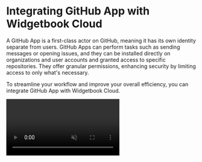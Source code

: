 # Integrating GitHub App with Widgetbook Cloud

A GitHub App is a first-class actor on GitHub, meaning it has its own identity separate from users.
GitHub Apps can perform tasks such as sending messages or opening issues, and they can be installed directly on organizations and user accounts and granted access to specific repositories. They offer granular permissions, enhancing security by limiting access to only what's necessary.

To streamline your workflow and improve your overall efficiency, you can integrate GitHub App with Widgetbook Cloud.

<Video autoPlay muted src="/assets/integrating-github/github-integration-hd.mp4" type="video/mp4" />

Here's a step-by-step guide on how to go about it:

## Step 1: Initiate via your Company Profile

First, navigate to your company's profile on Widgetbook Cloud. This can be done by selecting 'Company' from the navigation rail on your dashboard.

<Image src="/assets/integrating-github/1.png" zoom />

## Step 2: Select your Company

Select the company you want to integrate from the list of available companies with the GitHub App.

<Image src="/assets/integrating-github/2.png" zoom />

## Step 3: Start GitHub App Installation Flow

Now, you're ready to start the GitHub App installation process. This process requires administrative permissions for the repository.
If you lack these permissions, you can still follow the flow but you'll request permission instead and the repo admin has to accept the request of "installing" the GitHub app.

<Image src="/assets/integrating-github/3.png" zoom />

## Step 4: Choose your Repositories

During the installation process, you can select the repositories you want to integrate with Widgetbook Cloud. Choose the ones that best fit your needs.

<Image src="/assets/integrating-github/4.png" zoom />

## Step 5: Link to a Project

After selecting the repositories, choose a project that has already been linked to your selected company.

<Image src="/assets/integrating-github/5.png" zoom />

## Step 6: Navigate to Settings

Once your project is linked, navigate to the settings menu. This is where you'll finalize the connection between your repository and Widgetbook Cloud.

## Step 7: Connect your Repository

Under the "Code repository" section in settings, connect and select the repository you want to use. This links your GitHub App and the chosen repository to Widgetbook Cloud.

<Image src="/assets/integrating-github/7.png" zoom />

## Step 8: Sync Reviews with Pull Requests

Widgetbook Cloud reviews will be automatically generated and synchronized with each pull request after completing these steps. This streamlines your review process and helps keep everything organized.
Read more about [reviews](/widgetbook-cloud/review) next.

<Image src="/assets/integrating-github/8.png" zoom />

By following this guide, you'll seamlessly integrate your GitHub App with Widgetbook Cloud, enhancing your workflow and productivity.
